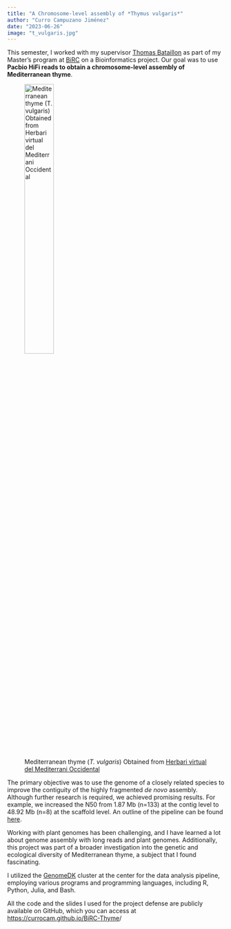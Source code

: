 ```yaml
---
title: "A Chromosome-level assembly of *Thymus vulgaris*"
author: "Curro Campuzano Jiménez"
date: "2023-06-26"
image: "t_vulgaris.jpg"
---
```


This semester, I worked with my supervisor [Thomas Bataillon](https://orcid.org/0000-0002-4730-2538) as part of my Master's program at [BiRC](https://birc.au.dk/) on a Bioinformatics project. Our goal was to use **Pacbio HiFi reads to obtain a chromosome-level assembly of Mediterranean thyme**.

![Mediterranean thyme (*T. vulgaris*) Obtained from [Herbari virtual del Mediterrani Occidental](http://herbarivirtual.uib.es/)](t_vulgaris.jpg){fig-align="center" width="40%"}

The primary objective was to use the genome of a closely related species to improve the contiguity of the highly fragmented *de novo* assembly. Although further research is required, we achieved promising results. For example, we increased the N50 from 1.87 Mb (n=133) at the contig level to 48.92 Mb (n=8) at the scaffold level. An outline of the pipeline can be found [here](https://currocam.github.io/BiRC-Thyme/#/section).

Working with plant genomes has been challenging, and I have learned a lot about genome assembly with long reads and plant genomes. Additionally, this project was part of a broader investigation into the genetic and ecological diversity of Mediterranean thyme, a subject that I found fascinating.

I utilized the [GenomeDK](https://genome.au.dk/) cluster at the center for the data analysis pipeline, employing various programs and programming languages, including R, Python, Julia, and Bash.

All the code and the slides I used for the project defense are publicly available on GitHub, which you can access at <https://currocam.github.io/BiRC-Thyme>/
